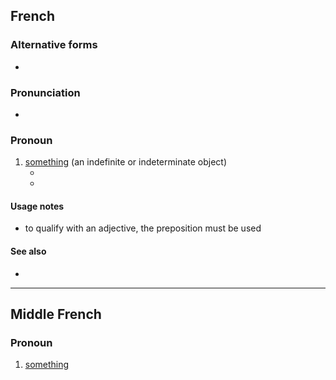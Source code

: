 ==French==

===Alternative forms===
* {{q|abbreviation}} {{l|fr|qqch}}

===Pronunciation===
* {{fr-IPA}}

===Pronoun===
{{fr-pron|pl=quelques choses}}

# [[something]] (an indefinite or indeterminate object)
#* {{quote-book|title=Dracula|passage=Elle sourit et dit '''quelque chose''' à un homme en manches de chemise qui l’avait suivie.|type=translation|translation=She smiled and said '''something''' to a man in shirtsleeves, who had followed her.|lang=fr}}
#* {{quote-book|lang=fr|title=Dracula|passage=Ensuite, j’ai le vague souvenir de '''quelque chose''' de long et de sombre, avec des yeux flamboyants, juste comme nous l’avons vu l’autre soir dans le soleil couchant, tandis que j’avais l’impression d’être entourée de douceur et d’amertume tout ensemble.|type=translation|translation=Then I have a vague memory of '''something''' long and dark, with flashing eyes, just like we saw the other evening in the setting sun, while I had the impression of being surrounded by sweetness and bitterness all together.}}

====Usage notes====
* to qualify with an adjective, the preposition {{l|fr|de}} must be used
*: {{ux|fr|quelque chose de bizarre|something bizarre}}

====See also====
* {{l|fr|quelqu'un}}

----

==Middle French==

===Pronoun===
{{head|frm|pronoun|head=[[quelque]] [[chose]]}}

# [[something]]